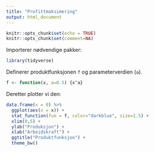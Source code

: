 ```yaml
---
title: "Profittmaksimering"
output: html_document
---
```


```r
knitr::opts_chunk$set(echo = TRUE)
knitr::opts_chunk$set(comment=NA)
```

Importerer nødvendige pakker:

```r
library(tidyverse)
```

Definerer produktfunksjonen `f` og parameterverdien (`a`).

```r
f <- function(x, a=0.5) {x^a}
```

Deretter plotter vi den:

```r
data.frame(x = 0) %>%
  ggplot(aes(x = x)) +
  stat_function(fun = f, color="darkblue", size=1.5) +
  xlim(0,5) +
  ylab("Produksjon") +
  xlab("Arbeidskraft") +
  ggtitle("Produktfunksjon") +
  theme_bw()
```

